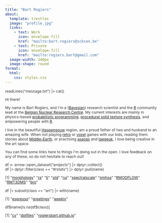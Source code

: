 ```yaml
---
title: "Bart Rogiers"
about:
  template: trestles
  image: "profile.jpg"
  links:
    - text: Work
      icon: envelope-fill
      href: "mailto:bart.rogiers@sckcen.be"
    - text: Private
      icon: envelope-fill
      href: "mailto:rogiers.bart@gmail.com"
  image-width: 240px
  image-shape: round
format: 
  html:
    css: styles.css
---
```


<font style='font-size:87.5%;color:#333;'>
<div class="code">readLines(&#34;message.txt&#34;) |> cat()</div>
<div class="out">
Hi there!

My name is Bart Rogiers, and I&apos;m a
([Bayesian](https://en.wikipedia.org/wiki/Bayesian_probability)) research
scientist and the [R](https://www.r-project.org/) community lead at the [Belgian
Nuclear Research Centre](https://www.sckcen.be/en). My current interests are
mainly in physics-based [probabilistic
programming](https://en.wikipedia.org/wiki/Probabilistic_programming),
[procedural solid texture
synthesis](https://en.wikipedia.org/wiki/Procedural_texture), and empowering
people with [R](https://www.r-project.org/).

I live in the beautiful [Haspengouw](https://en.wikipedia.org/wiki/Hesbaye)
region, am a proud father of two and husband to an amazing wife. When not
playing [retro](https://www.retroarch.com) or [voxel](https://www.minetest.net)
games with our kids, reading them stories about
[Middle-Earth](https://en.wikipedia.org/wiki/Middle-earth), or practising
[asanas](https://en.wikipedia.org/wiki/Asana) and
[taegeuk](https://en.wikipedia.org/wiki/Taegeuk_(taekwondo)), I love being
creative in the art space.

You can find some links here to things I&apos;m doing out in the open. I love
feedback on any of these, so do not hesitate to reach out!
</div>

<div class="code">df <- arrow::open_dataset(&#34;projects&#34;) |> dplyr::collect()<br>
df |> dplyr::filter(class == &#34;#rstats&#34;) |> dplyr::pull(name)</div>

<div class="out">
[1]
&#34;[morphology](https://rogiersbart.github.io/morphology/)&#34;
&#34;[ra](https://rogiersbart.github.io/ra/)&#34;
&#34;[ti](https://rogiersbart.github.io/ti/)&#34;
&#34;[std](https://rogiersbart.github.io/std/)&#34;
&#34;[rui](https://rogiersbart.github.io/rui/)&#34;
&#34;[spectralscale](https://rogiersbart.github.io/spectralscale/)&#34;
&#34;[nmhsa](https://rogiersbart.github.io/nmhsa/)&#34;
&#34;[RMODFLOW](https://rogiersbart.github.io/RMODFLOW/)&#34;
&#34;[RMT3DMS](https://rogiersbart.github.io/RMT3DMS/)&#34;
&#34;[bro](https://rogiersbart.github.io/bro/)&#34;
</div>

<div class="code">df |> subset(class == &#34;art&#34;) |> with(name)</div>

<div class="out">
[1]
&#34;[espresso](https://rogiersbart.github.io/espresso/)&#34;
&#34;[greetings](https://rogiersbart.github.io/greetings/)&#34;
&#34;[weekly](https://rogiersbart.github.io/weekly/)&#34;
</div>

<div class="code">df\$name[is.na(df$class)]</div>

<div class="out">
[1]
&#34;[cv](https://rogiersbart.github.io/cv/)&#34;
&#34;[dotfiles](https://github.com/rogiersbart/dotfiles)&#34;
&#34;[rogiersbart.github.io](https://github.com/rogiersbart/rogiersbart.github.io)&#34;
</div>
</font>
